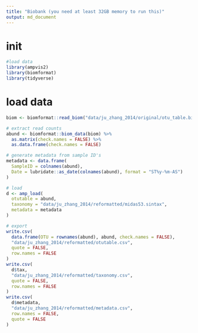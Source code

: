 ```yaml
---
title: "Biobank (you need at least 32GB memory to run this)"
output: md_document
---
```


# init
```r
#load data
library(ampvis2)
library(biomformat)
library(tidyverse)
```

# load data
```r
biom <- biomformat::read_biom("data/ju_zhang_2014/original/otu_table.biom")

# extract read counts
abund <- biomformat::biom_data(biom) %>%
  as.matrix(check.names = FALSE) %>%
  as.data.frame(check.names = FALSE)

# generate metadata from sample ID's
metadata <- data.frame(
  SampleID = colnames(abund),
  Date = lubridate::as_date(colnames(abund), format = "ST%y-%m-AS")
)

# load
d <- amp_load(
  otutable = abund,
  taxonomy = "data/ju_zhang_2014/reformatted/midas53.sintax",
  metadata = metadata
)

# export
write.csv(
  data.frame(OTU = rownames(abund), abund, check.names = FALSE),
  "data/ju_zhang_2014/reformatted/otutable.csv",
  quote = FALSE,
  row.names = FALSE
)
write.csv(
  d$tax,
  "data/ju_zhang_2014/reformatted/taxonomy.csv",
  quote = FALSE,
  row.names = FALSE
)
write.csv(
  d$metadata,
  "data/ju_zhang_2014/reformatted/metadata.csv",
  row.names = FALSE,
  quote = FALSE
)
```

